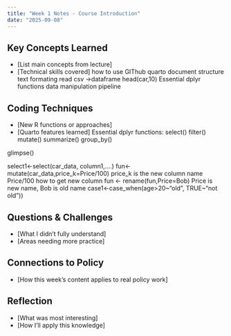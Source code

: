 ```yaml
---
title: "Week 1 Notes - Course Introduction"
date: "2025-09-08"
---
```


## Key Concepts Learned
- [List main concepts from lecture]
- [Technical skills covered]
how to use GIThub
quarto document structure
text formating
read csv ->dataframe
head(car,10)
Essential dplyr functions
data manipulation pipeline

## Coding Techniques
- [New R functions or approaches]
- [Quarto features learned]
Essential dplyr functions:
  select()
  filter()
  mutate()
  summarize()
  group_by()

glimpse()

select1<-select(car_data, column1,....)
fun<-mutate(car_data,price_k=Price/100)   price_k is the new column name   Price/100 how to get new column
fun <- rename(fun,Price=Bob)   Price is new name, Bob is old name
case1<-case_when(age>20~"old", TRUE~"not old"))

## Questions & Challenges
- [What I didn't fully understand]
- [Areas needing more practice]

## Connections to Policy
- [How this week's content applies to real policy work]

## Reflection
- [What was most interesting]
- [How I'll apply this knowledge]
